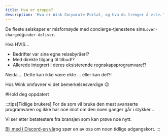```yaml
---
title: Hva er gruppe?
description: 'Hva er Wink Corporate Portal, og hva du trenger å vite.'
---
```


<CloudinaryImage width="700" height="525" resize="scale" quality="best" alt="Grupper kommer snart" src="academy/group-coming-soon" errorImage="noimage_opaque_nyrtl0.png" />


De fleste selskaper er misfornøyde med concierge-tjenestene sine.`over-charge`og`under-deliver`.

Hva HVIS...

* Bedrifter var sine egne reisebyråer!?
* Med direkte tilgang til tilbud!?
* Allerede integrert i deres eksisterende regnskapsprogramvare!?

Neida ... Dette kan ikke være ekte ... eller kan det?!

Hos Wink omfavner vi det bemerkelsesverdige 😉

\#Hold deg oppdatert

:::tips\[Tidlige brukere]
For de som vil bruke den mest avanserte programvaren og ikke har noe imot om den noen ganger går i stykker...

Vi ser etter betatestere fra bransjen som kan prøve noe nytt.

[Bli med i Discord-en vår](https://discord.gg/t3YETu8k5n)og spør en av oss om noen tidlige adgangskort.
:::

